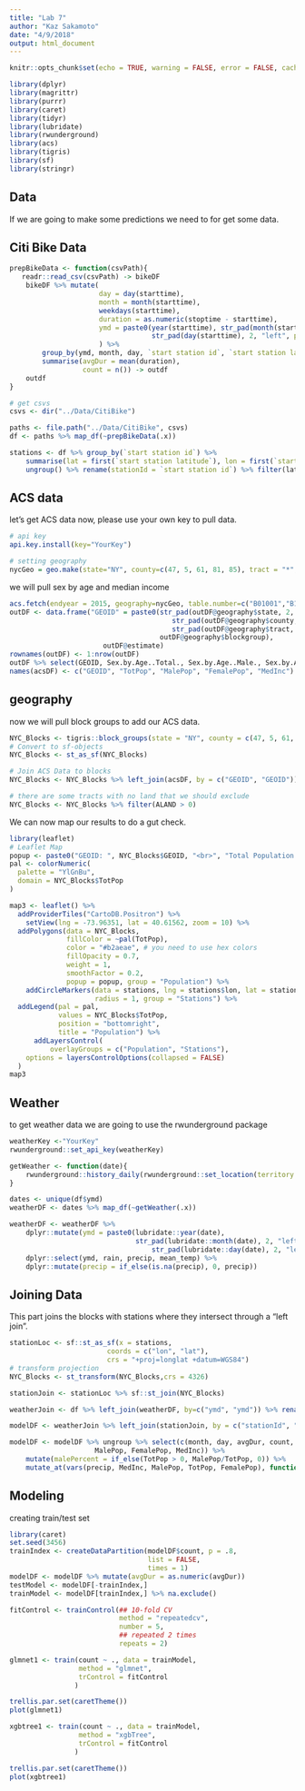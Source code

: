 ```yaml
---
title: "Lab 7"
author: "Kaz Sakamoto"
date: "4/9/2018"
output: html_document
---
```

    
```r
knitr::opts_chunk$set(echo = TRUE, warning = FALSE, error = FALSE, cache = TRUE, message = FALSE, eval  = FALSE)
```

```r
library(dplyr)
library(magrittr)
library(purrr)
library(caret)
library(tidyr)
library(lubridate)
library(rwunderground)
library(acs)
library(tigris)
library(sf)
library(stringr)
```

## Data

If we are going to make some predictions we need to for get some data. 

## Citi Bike Data

```r
prepBikeData <- function(csvPath){
   readr::read_csv(csvPath) -> bikeDF
    bikeDF %>% mutate(
                      day = day(starttime), 
                      month = month(starttime), 
                      weekdays(starttime),
                      duration = as.numeric(stoptime - starttime),
                      ymd = paste0(year(starttime), str_pad(month(starttime), 2, "left", pad="0"),
                                   str_pad(day(starttime), 2, "left", pad="0"))
                      ) %>% 
        group_by(ymd, month, day, `start station id`, `start station latitude`, `start station longitude`) %>% 
        summarise(avgDur = mean(duration),
                  count = n()) -> outdf 
    outdf
}
```

```r
# get csvs
csvs <- dir("../Data/CitiBike")

paths <- file.path("../Data/CitiBike", csvs)
df <- paths %>% map_df(~prepBikeData(.x))
```

```r
stations <- df %>% group_by(`start station id`) %>% 
    summarise(lat = first(`start station latitude`), lon = first(`start station longitude`)) %>% 
    ungroup() %>% rename(stationId = `start station id`) %>% filter(lat < 45)
```



## ACS data

let's get ACS data now, please use your own key to pull data.

```r
# api key
api.key.install(key="YourKey")

# setting geography
nycGeo = geo.make(state="NY", county=c(47, 5, 61, 81, 85), tract = "*", block.group = "*")
```

 we will pull sex by age and median income

```r
acs.fetch(endyear = 2015, geography=nycGeo, table.number=c("B01001","B19013"),col.names = "pretty") -> outDF
outDF <- data.frame("GEOID" = paste0(str_pad(outDF@geography$state, 2, "left", pad="0"), 
                                        str_pad(outDF@geography$county, 3, "left", pad="0"), 
                                        str_pad(outDF@geography$tract, 6, "left", pad="0"),
                                     outDF@geography$blockgroup), 
                       outDF@estimate)
rownames(outDF) <- 1:nrow(outDF)
outDF %>% select(GEOID, Sex.by.Age..Total., Sex.by.Age..Male., Sex.by.Age..Female., B19013..Median.Household.Income.in.the.Past.12.Months..in.2015.Inflation.Adjusted.Dollars...Median.household.income.in.the.past.12.months..in.2015.Inflation.adjusted.dollars.) -> acsDF
names(acsDF) <- c("GEOID", "TotPop", "MalePop", "FemalePop", "MedInc")
```

##  geography

now we will pull block groups to add our ACS data.

```r

NYC_Blocks <- tigris::block_groups(state = "NY", county = c(47, 5, 61, 81, 85)) 
# Convert to sf-objects
NYC_Blocks <- st_as_sf(NYC_Blocks)

# Join ACS Data to blocks
NYC_Blocks <- NYC_Blocks %>% left_join(acsDF, by = c("GEOID", "GEOID"))

# there are some tracts with no land that we should exclude
NYC_Blocks <- NYC_Blocks %>% filter(ALAND > 0)
```

We can now map our results to do a gut check.

```r
library(leaflet)
# Leaflet Map
popup <- paste0("GEOID: ", NYC_Blocks$GEOID, "<br>", "Total Population:  ", NYC_Blocks$TotPop)
pal <- colorNumeric(
  palette = "YlGnBu",
  domain = NYC_Blocks$TotPop
)

map3 <- leaflet() %>%
  addProviderTiles("CartoDB.Positron") %>%
    setView(lng = -73.96351, lat = 40.61562, zoom = 10) %>% 
  addPolygons(data = NYC_Blocks, 
              fillColor = ~pal(TotPop), 
              color = "#b2aeae", # you need to use hex colors
              fillOpacity = 0.7, 
              weight = 1, 
              smoothFactor = 0.2,
              popup = popup, group = "Population") %>%
    addCircleMarkers(data = stations, lng = stations$lon, lat = stations$lat, 
                     radius = 1, group = "Stations") %>% 
  addLegend(pal = pal, 
            values = NYC_Blocks$TotPop, 
            position = "bottomright", 
            title = "Population") %>% 
      addLayersControl(
          overlayGroups = c("Population", "Stations"),
    options = layersControlOptions(collapsed = FALSE)
  )
map3
```


## Weather

to get weather data we are going to use the rwunderground package

```r

weatherKey <-"YourKey"
rwunderground::set_api_key(weatherKey)

getWeather <- function(date){
    rwunderground::history_daily(rwunderground::set_location(territory = "New York", city = "New York"), date)
}

dates <- unique(df$ymd)
weatherDF <- dates %>% map_df(~getWeather(.x))

```

```r
weatherDF <- weatherDF %>%
    dplyr::mutate(ymd = paste0(lubridate::year(date),
                               str_pad(lubridate::month(date), 2, "left", pad="0"),
                                   str_pad(lubridate::day(date), 2, "left", pad="0"))) %>%
    dplyr::select(ymd, rain, precip, mean_temp) %>%
    dplyr::mutate(precip = if_else(is.na(precip), 0, precip))
```

## Joining Data

This part joins the blocks with stations where they intersect through a "left join".
```r
stationLoc <- sf::st_as_sf(x = stations,
                        coords = c("lon", "lat"),
                        crs = "+proj=longlat +datum=WGS84")
# transform projection
NYC_Blocks <- st_transform(NYC_Blocks,crs = 4326)

stationJoin <- stationLoc %>% sf::st_join(NYC_Blocks)
```

```r
weatherJoin <- df %>% left_join(weatherDF, by=c("ymd", "ymd")) %>% rename(stationId = `start station id`)
```

```r
modelDF <- weatherJoin %>% left_join(stationJoin, by = c("stationId", "stationId"))

modelDF <- modelDF %>% ungroup %>% select(c(month, day, avgDur, count, rain, precip, mean_temp, TotPop,
                     MalePop, FemalePop, MedInc)) %>%
    mutate(malePercent = if_else(TotPop > 0, MalePop/TotPop, 0)) %>%
    mutate_at(vars(precip, MedInc, MalePop, TotPop, FemalePop), function(x)if_else(is.na(x), 0, x))
```


## Modeling

creating train/test set
```r
library(caret)
set.seed(3456)
trainIndex <- createDataPartition(modelDF$count, p = .8,
                                  list = FALSE,
                                  times = 1)
modelDF <- modelDF %>% mutate(avgDur = as.numeric(avgDur))
testModel <- modelDF[-trainIndex,]
trainModel <- modelDF[trainIndex,] %>% na.exclude()

```


```r
fitControl <- trainControl(## 10-fold CV
                           method = "repeatedcv",
                           number = 5,
                           ## repeated 2 times
                           repeats = 2)
```

```r
glmnet1 <- train(count ~ ., data = trainModel,
                 method = "glmnet",
                 trControl = fitControl
                )
```

```r
trellis.par.set(caretTheme())
plot(glmnet1)
```

```r
xgbtree1 <- train(count ~ ., data = trainModel,
                 method = "xgbTree",
                 trControl = fitControl
                )
```

```r
trellis.par.set(caretTheme())
plot(xgbtree1)
```


